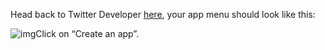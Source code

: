 <!--title={Twitter Developer Menu}-->

Head back to Twitter Developer [here](https://developer.twitter.com/en/apps), your app menu should look like this:

![img](https://lh6.googleusercontent.com/c2Eey4CUXd9gi3LFLPvbpKpDr1_qNTyZGHMKngCAjZ_prK1rITeI7AnLtWPRr0v_gRIGIxbT6MQUl7GAQ8wq6Hx1_JuFZFOhcUaPPhbf8RPTSprIvtluuqKWf3LULkCqRP-1FaPrkAU)Click on “Create an app”.

